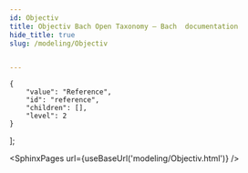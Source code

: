 ```yaml
---
id: Objectiv
title: Objectiv Bach Open Taxonomy — Bach  documentation
hide_title: true
slug: /modeling/Objectiv


---
```

<head>
    <meta name="description" content="Objectiv Bach Open Taxonomy is an extension to the DataFrame and Series used in Bach. An ObjectivFrame loads data as stored by the Objectiv Tracker and the Open Taxonomy. An ObjectivFrame makes data transformations on this kind of data very easy. It is gives access to methods specific to the stacks global contexts and location stack, and also models from the open model hub." />
    <meta property="og:description" content="Objectiv Bach Open Taxonomy is an extension to the DataFrame and Series used in Bach. An ObjectivFrame loads data as stored by the Objectiv Tracker and the Open Taxonomy. An ObjectivFrame makes data transformations on this kind of data very easy. It is gives access to methods specific to the stacks global contexts and location stack, and also models from the open model hub." />
</head>

    {
        "value": "Reference",
        "id": "reference",
        "children": [],
        "level": 2
    }
];




<SphinxPages url={useBaseUrl('modeling/Objectiv.html')} />
